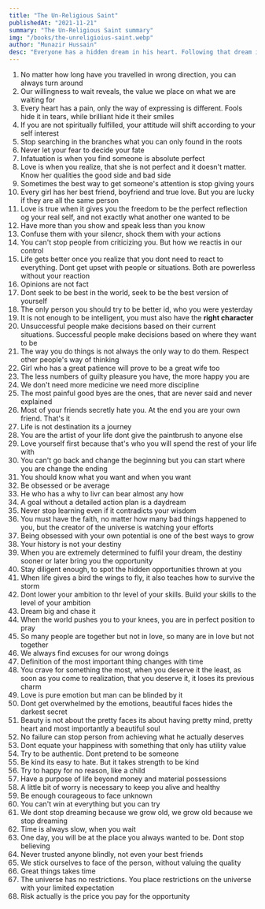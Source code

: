 ```yaml
---
title: "The Un-Religious Saint"
publishedAt: "2021-11-21"
summary: "The Un-Religious Saint summary"
img: "/books/the-unreligioius-saint.webp"
author: "Munazir Hussain"
desc: "Everyone has a hidden dream in his heart. Following that dream is a person's ultimate divine duty. That dream will give him a purpose in life. And that purpose will give meaning to his life. That's how a complete human life should evolve. Chase that ultimate dream, because what you seek is seeking you, but with a lesson"
---
```


1. No matter how long have you travelled in wrong direction, you can always turn around
2. Our willingness to wait reveals, the value we place on what we are waiting for
3. Every heart has a pain, only the way of expressing is different. Fools hide it in tears, while brilliant hide it their smiles
4. If you are not spiritually fulfilled, your attitude will shift according to your self interest
5. Stop searching in the branches what you can only found in the roots
6. Never let your fear to decide your fate
7. Infatuation is when you find someone is absolute perfect
8. Love is when you realize, that she is not perfect and it doesn't matter. Know her qualities the good side and bad side
9. Sometimes the best way to get someone's attention is stop giving yours
10. Every girl has her best friend, boyfriend and true love. But you are lucky if they are all the same person
11. Love is true when it gives you the freedom to be the perfect reflection og your real self, and not exactly what another one wanted to be
12. Have more than you show and speak less than you know
13. Confuse them with your silencr, shock them with your actions
14. You can't stop people from criticizing you. But how we reactis in our control
15. Life gets better once you realize that you dont need to react to everything. Dont get upset with people or situations. Both are powerless without your reaction
16. Opinions are not fact
17. Dont seek to be best in the world, seek to be the best version of yourself
18. The only person you should try to be better id, who you were yesterday
19. It is not enough to be intelligent, you must also have the **right character**
20. Unsuccessful people make decisions based on their current situations. Successful people make decisions based on where they want to be
21. The way you do things is not always the only way to do them. Respect other people's way of thinking
22. Girl who has a great patience will prove to be a great wife too
23. The less numbers of guilty pleasure you have, the more happy you are
24. We don't need more medicine we need more discipline
25. The most painful good byes are the ones, that are never said and never explained
26. Most of your friends secretly hate you. At the end you are your own friend. That's it
27. Life is not destination its a journey
28. You are the artist of your life dont give the paintbrush to anyone else
29. Love yourself first because that's who you will spend the rest of your life with
30. You can't go back and change the beginning but you can start where you are change the ending
31. You should know what you want and when you want
32. Be obsessed or be average
33. He who has a why to livr can bear almost any how
34. A goal without a detailed action plan is a daydream
35. Never stop learning even if it contradicts your wisdom
36. You must have the faith, no matter how many bad things happened to you, but the creator of the universe is watching your efforts
37. Being obsessed with your own potential is one of the best ways to grow
38. Your history is not your destiny
39. When you are extremely determined to fulfil your dream, the destiny sooner or later bring you the opportunity
40. Stay diligent enough, to spot the hidden opportunities thrown at you
41. When life gives a bird the wings to fly, it also teaches how to survive the storm
42. Dont lower your ambition to thr level of your skills. Build your skills to the level of your ambition
43. Dream big and chase it
44. When the world pushes you to your knees, you are in perfect position to pray
45. So many people are together but not in love, so many are in love but not together
46. We always find excuses for our wrong doings
47. Definition of the most important thing changes with time
48. You crave for something the most, when you deserve it the least, as soon as you come to realization, that you deserve it, it loses its previous charm
49. Love is pure emotion but man can be blinded by it
50. Dont get overwhelmed by the emotions, beautiful faces hides the darkest secret
51. Beauty is not about the pretty faces its about having pretty mind, pretty heart and most importantly a beautiful soul
52. No failure can stop person from achieving what he actually deserves
53. Dont equate your happiness with something that only has utility value
54. Try to be authentic. Dont pretend to be someone
55. Be kind its easy to hate. But it takes strength to be kind
56. Try to happy for no reason, like a child
57. Have a purpose of life beyond money and material possessions
58. A little bit of worry is necessary to keep you alive and healthy
59. Be enough courageous to face unknown
60. You can't win at everything but you can try
61. We dont stop dreaming because we grow old, we grow old because we stop dreaming
62. Time is always slow, when you wait
63. One day, you will be at the place you always wanted to be. Dont stop believing
64. Never trusted anyone blindly, not even your best friends
65. We stick ourselves to face of the person, without valuing the quality
66. Great things takes time
67. The universe has no restrictions. You place restrictions on the universe with your limited expectation
68. Risk actually is the price you pay for the opportunity
